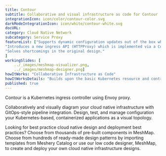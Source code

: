 ```yaml
---
title: Contour  
subtitle: Collaborative and visual infrastructure as code for Contour
integrationIcon: icon/color/contour-color.svg
darkModeIntegrationIcon: icon/white/contour-white.svg
docURL: 
category: Cloud Native Network
subcategory: Service Proxy
featureList: ["Supports dynamic configuration updates out of the box while maintaining a lightweight profile.",
"Introduces a new ingress API (HTTPProxy) which is implemented via a Custom Resource Definition (CRD).",
"Solves shortcomings in the original design."
]
workingSlides: [
    ../_images/meshmap-visualizer.png,
    ../_images/meshmap-designer.png]
howItWorks: "Collaborative Infrastructure as Code"
howItWorksDetails: "Builds upon the basic Kubernetes resource and controller concepts, but includes domain-specific knowledge to automate the entire lifecycle of Contour."
published: true
---
```

<p>
    Contour is a Kubernetes ingress controller using Envoy proxy.
</p>
<p>
    Collaboratively and visually diagram your cloud native infrastructure with GitOps-style pipeline integration. Design, test, and manage configuration your Kubernetes-based, containerized applications as a visual topology.
</p>
<p>
    Looking for best practice cloud native design and deployment best practices? Choose from thousands of pre-built components in MeshMap. Choose from hundreds of ready-made design patterns by importing templates from Meshery Catalog or use our low code designer, MeshMap, to create and deploy your own cloud native infrastructure designs.
</p>